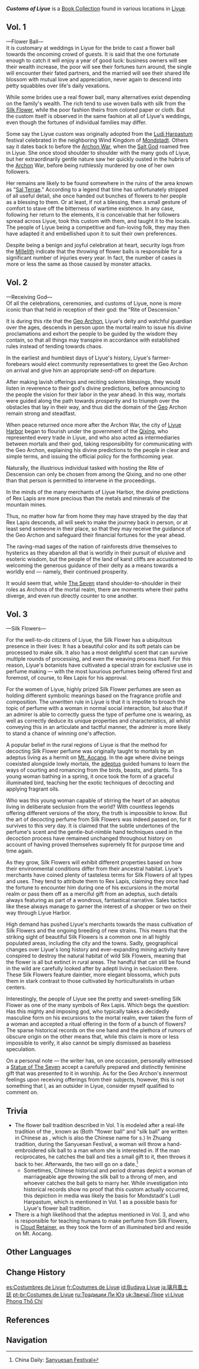 {{Book Collection Infobox
|image     = Book Customs of Liyue.png
|author    = Fadhlan
|quality   = 3
|region_lore = Liyue
|region_location = Liyue
|volumes   = 3
|vol1      = On a shelf at [[Wanwen Bookhouse]]<br>Reward from talking to [[Soraya]]
|vol2      = On [[Ningguang]]'s desk in the [[Jade Chamber]]<br>Found during [[Zhongli]]'s story quest, [[Sal Flore]]
|vol3      = Sold by [[Jifang]] at [[Wanwen Bookhouse]] in [[Liyue Harbor]]
}}
'''''Customs of Liyue''''' is a [[Book Collection]] found in various locations in [[Liyue]].

==Vol. 1==
{{Description|A book on the cultures and customs of [[Liyue]] originally compiled by [[Fadhlan]], a scholar from [[Sumeru]] residing in Liyue. It was then edited by many local scholars and published. It is one of the bestsellers in Liyue.}}

&mdash;Flower Ball&mdash;<br>
It is customary at weddings in Liyue for the bride to cast a flower ball towards the oncoming crowd of guests. It is said that the one fortunate enough to catch it will enjoy a year of good luck: business owners will see their wealth increase, the poor will see their fortunes turn around, the single will encounter their fated partners, and the married will see their shared life blossom with mutual love and appreciation, never again to descend into petty squabbles over life's daily vexations.

While some brides use a real flower ball, many alternatives exist depending on the family's wealth. The rich tend to use woven balls with silk from the [[Silk Flower]], while the poor fashion theirs from colored paper or cloth. But the custom itself is observed in the same fashion at all of Liyue's weddings, even though the fortunes of individual families may differ.

Some say the Liyue custom was originally adopted from the [[Ludi Harpastum]] festival celebrated in the neighboring Wind Kingdom of [[Mondstadt]]. Others say it dates back to before the [[Archon War]], when the [[Havria|Salt God]] roamed free in Liyue. She once stood shoulder to shoulder with the many gods of Liyue, but her extraordinarily gentle nature saw her quickly ousted in the hubris of the [[Archon]] War, before being ruthlessly murdered by one of her own followers.

Her remains are likely to be found somewhere in the ruins of the area known as "[[Sal Terrae]]." According to a legend that time has unfortunately stripped of all useful detail, she once handed out bunches of flowers to her people as a blessing to them. Or at least, if not a blessing, then a small gesture of comfort to stave off the bitterness of wartime existence. In any case, following her return to the elements, it is conceivable that her followers spread across Liyue, took this custom with them, and taught it to the locals. The people of Liyue being a competitive and fun-loving folk, they may then have adapted it and embellished upon it to suit their own preferences.

Despite being a benign and joyful celebration at heart, security logs from the [[Millelith]] indicate that the throwing of flower balls is responsible for a significant number of injuries every year. In fact, the number of cases is more or less the same as those caused by monster attacks.

==Vol. 2==
{{Description|A book on the cultures and customs of Liyue originally compiled by Fadhlan, a scholar from Sumeru residing in Liyue. It was then edited by many local scholars and published. It is one of the bestsellers in Liyue.}}

&mdash;Receiving God&mdash;<br>
Of all the celebrations, ceremonies, and customs of Liyue, none is more iconic than that held in reception of their god: the "Rite of Descension."

It is during this rite that the [[Morax|Geo Archon]], Liyue's deity and watchful guardian over the ages, descends in person upon the mortal realm to issue his divine proclamations and exhort the people to be guided by the wisdom they contain, so that all things may transpire in accordance with established rules instead of tending towards chaos.

In the earliest and humblest days of Liyue's history, Liyue's farmer-forebears would elect community representatives to greet the Geo Archon on arrival and give him an appropriate send-off on departure.

After making lavish offerings and reciting solemn blessings, they would listen in reverence to their god's divine predictions, before announcing to the people the vision for their labor in the year ahead. In this way, mortals were guided along the path towards prosperity and to triumph over the obstacles that lay in their way, and thus did the domain of the [[Geo]] Archon remain strong and steadfast.

When peace returned once more after the Archon War, the city of [[Liyue Harbor]] began to flourish under the government of the [[Liyue Qixing|Qixing]], who represented every trade in Liyue, and who also acted as intermediaries between mortals and their god, taking responsibility for communicating with the Geo Archon, explaining his divine predictions to the people in clear and simple terms, and issuing the official policy for the forthcoming year.

Naturally, the illustrious individual tasked with hosting the Rite of Descension can only be chosen from among the Qixing, and no one other than that person is permitted to intervene in the proceedings.

In the minds of the many merchants of Liyue Harbor, the divine predictions of Rex Lapis are more precious than the metals and minerals of the mountain mines.

Thus, no matter how far from home they may have strayed by the day that Rex Lapis descends, all will seek to make the journey back in person, or at least send someone in their place, so that they may receive the guidance of the Geo Archon and safeguard their financial fortunes for the year ahead.

The raving-mad sages of the nation of rainforests drive themselves to hysterics as they abandon all that is worldly in their pursuit of elusive and esoteric wisdom, but the people of the land of karst cliffs are accustomed to welcoming the generous guidance of their deity as a means towards a worldly end &mdash; namely, their continued prosperity.

It would seem that, while [[The Seven]] stand shoulder-to-shoulder in their roles as Archons of the mortal realm, there are moments where their paths diverge, and even run directly counter to one another.

==Vol. 3==
{{Description|A book on the cultures and customs of Liyue originally compiled by Fadhlan, a scholar from Sumeru residing in Liyue. It was then edited by many local scholars and published. It is one of the bestsellers in Liyue.}}

&mdash;Silk Flowers&mdash;

For the well-to-do citizens of Liyue, the Silk Flower has a ubiquitous presence in their lives: It has a beautiful color and its soft petals can be processed to make silk. It also has a most delightful scent that can survive multiple rounds of processing, and even the weaving process itself. For this reason, Liyue's botanists have cultivated a special strain for exclusive use in perfume making &mdash; with the most luxurious perfumes being offered first and foremost, of course, to Rex Lapis for his approval.

For the women of Liyue, highly prized Silk Flower perfumes are seen as holding different symbolic meanings based on the fragrance profile and composition. The unwritten rule in Liyue is that it is impolite to broach the topic of perfume with a woman in normal social interaction, but also that if an admirer is able to correctly guess the type of perfume one is wearing, as well as correctly deduce its unique properties and characteristics, all whilst conveying this in an articulate and tactful manner, the admirer is more likely to stand a chance of winning one's affection.

A popular belief in the rural regions of Liyue is that the method for decocting Silk Flower perfume was originally taught to mortals by an adeptus living as a hermit on [[Mt. Aocang]]. In the age where divine beings coexisted alongside lowly mortals, the [[Adepti|adeptus]] guided humans to learn the ways of courting and romancing from the birds, beasts, and plants. To a young woman bathing in a spring, it once took the form of a graceful illuminated bird, teaching her the exotic techniques of decocting and applying fragrant oils.

Who was this young woman capable of stirring the heart of an adeptus living in deliberate seclusion from the world? With countless legends offering different versions of the story, the truth is impossible to know. But the art of decocting perfume from Silk Flowers was indeed passed on, for it survives to this very day. It is claimed that the subtle undertones of the perfume's scent and the gentle-but-nimble hand techniques used in the decoction process have remained unchanged throughout history on account of having proved themselves supremely fit for purpose time and time again.

As they grow, Silk Flowers will exhibit different properties based on how their environmental conditions differ from their ancestral habitat. Liyue's merchants have coined plenty of tasteless terms for Silk Flowers of all types and uses. They tend to attribute them to Rex Lapis, claiming they once had the fortune to encounter him during one of his excursions in the mortal realm or pass them off as a merciful gift from an adeptus, such details always featuring as part of a wondrous, fantastical narrative. Sales tactics like these always manage to garner the interest of a shopper or two on their way through Liyue Harbor.

High demand has pushed Liyue's merchants towards the mass cultivation of Silk Flowers and the ongoing breeding of new strains. This means that the striking sight of beautiful Silk Flowers is a common one in all highly populated areas, including the city and the towns. Sadly, geographical changes over Liyue's long history and ever-expanding mining activity have conspired to destroy the natural habitat of wild Silk Flowers, meaning that the flower is all but extinct in rural areas. The handful that can still be found in the wild are carefully looked after by adepti living in seclusion there. These Silk Flowers feature daintier, more elegant blossoms, which puts them in stark contrast to those cultivated by horticulturalists in urban centers.

Interestingly, the people of Liyue see the pretty and sweet-smelling Silk Flower as one of the many symbols of Rex Lapis. Which begs the question: Has this mighty and imposing god, who typically takes a decidedly masculine form on his excursions to the mortal realm, ever taken the form of a woman and accepted a ritual offering in the form of a bunch of flowers? The sparse historical records on the one hand and the plethora of rumors of obscure origin on the other means that, while this claim is more or less impossible to verify, it also cannot be simply dismissed as baseless speculation.

On a personal note &mdash; the writer has, on one occasion, personally witnessed a [[Statue of The Seven]] accept a carefully prepared and distinctly feminine gift that was presented to it in worship. As for the Geo Archon's innermost feelings upon receiving offerings from their subjects, however, this is not something that I, as an outsider in Liyue, consider myself qualified to comment on.

==Trivia==
* The flower ball tradition described in Vol. 1 is modeled after a real-life tradition of the {{w|Zhuang people}}, known as {{Zh|抛绣球|rm=pāoxiùqiú|lit=throwing embroidered silk balls.}} (Both "flower ball" and "silk ball" are written in Chinese as {{Zh|{{wt|繡球|绣球}}|rm=xiùqiú}}, which is also the Chinese name for {{w|hydrangea}}s.) In Zhuang tradition, during the Sanyuesan Festival, a woman will throw a hand-embroidered silk ball to a man whom she is interested in. If the man reciprocates, he catches the ball and ties a small gift to it, then throws it back to her. Afterwards, the two will go on a date.<ref>China Daily: [http://en.gxzf.gov.cn/sanyunsanfestival.html Sanyuesan Festival]</ref>
** Sometimes, Chinese historical and period dramas depict a woman of marriageable age throwing the silk ball to a throng of men, and whoever catches the ball gets to marry her. While investigation into historical records show no proof that this custom actually occurred, this depiction in media was likely the basis for Mondstadt's Ludi Harpastum, which is mentioned in Vol. 1 as a possible basis for Liyue's flower ball tradition.
* There is a high likelihood that the adeptus mentioned in Vol. 3, and who is responsible for teaching humans to make perfume from Silk Flowers, is [[Cloud Retainer]], as they took the form of an illuminated bird and reside on Mt. Aocang.

==Other Languages==
{{Other Languages
|en      = Customs of Liyue
|zhs     = 璃月风土志
|zhs_rm  = Líyuè Fēngtǔ Zhì
|zht     = 璃月風土志
|zht_rm  = Líyuè Fēngtǔ Zhì
|zh_tl   = Records of Liyue Local Customs
|ja      = 璃月風土誌
|ja_rm   = Riiywe Fuudoshi{{Assumed}}
|ja_tl   = Liyue Topography Document{{Sino|ja}}
|ko      = 리월 풍토지
|ko_tl   = Liyue Topography
|es      = Costumbres de Liyue
|es_tl   = Customs of Liyue
|fr      = Coutumes de Liyue
|fr_tl   = Customs of Liyue
|ru      = Традиции Ли Юэ
|ru_tl   = Liyue Traditions
|th      = ประเพณีของ Liyue
|th_rm   = Prapheni khong Liyue
|th_tl   = Customs of Liyue
|vi      = Liyue Phong Thổ Chí
|vi_tl   = 
|de      = Bräuche von Liyue
|de_tl   = Customs of Liyue
|id      = Budaya Liyue
|id_tl   = Liyue Culture
|pt      = Registros de Liyue
|pt_tl   = 
|tr      = Liyue Gelenekleri
|tr_tl   = Liyue Traditions
|it      = Tradizioni di Liyue
|it_tl   = 
}}

==Change History==
{{Change History|1.0}}

[[es:Costumbres de Liyue]]
[[fr:Coutumes de Liyue]]
[[id:Budaya Liyue]]
[[ja:璃月風土誌]]
[[pt-br:Costumes de Liyue]]
[[ru:Традиции Ли Юэ]]
[[uk:Звичаї Ліюе]]
[[vi:Liyue Phong Thổ Chí]]

==References==
{{Reflist}}

==Navigation==
{{Book Navbox|Liyue}}
